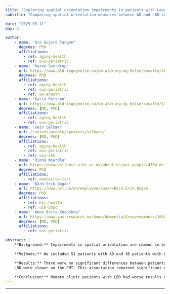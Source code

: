 ```yaml
---
title: "Exploring spatial orientation impairments in patients with Lewy Body dementia and Alzheimer’s dementia – unpublished, preliminary findings"
subtitle: "Comparing spatial orientation measures between AD and LBD in memory clinic patients"

date: "2025-09-11"
day: 2

author:
    - name: "Gro Gujord Tangen"
      degrees: PhD
      affiliations:
        - ref: aging-health
        - ref: ous-geriatric
    - name: "Karen Sverdrup"
      url: https://www.aldringoghelse.no/om-aldring-og-helse/ansatte/169/
      degrees: PhD
      affiliations:
        - ref: aging-health
        - ref: ous-geriatric
        - ref: uw-anesth
    - name: "Karin Persson"
      url: https://www.aldringoghelse.no/om-aldring-og-helse/ansatte/174/
      degrees: [MD, PhD]
      affiliations:
        - ref: aging-health
        - ref: ous-geriatric
    - name: "Geir Selbæk"
      url: /content/people/speakers/selbaek/
      degrees: [MD, PhD]
      affiliations:
        - ref: aging-health
        - ref: ous-geriatric
        - ref: uio-ikm
    - name: "Riona McArdle"
      url: https://newcastlebrc.nihr.ac.uk/about-us/our-people/4704-dr-riona-mcardle
      degrees: PhD
      affiliations:
        - ref: newcastle-tcri
    - name: "Bård Erik Bogen"
      url: https://www.hvl.no/en/employee/?user=Bard.Erik.Bogen
      degrees: PhD
      affiliations:
        - ref: hvl-health
        - ref: uib-phpc
    - name: "Anne Brita Knapskog"
      url: https://www.ous-research.no/home/dementia/Group+members/16499
      degrees: [MD, PhD]
      affiliations:
        - ref: ous-geriatric

abstract: |
    **Background:** Impairments in spatial orientation are common in both Alzheimer’s dementia (AD) and Lewy Body dementia (LBD), yet less studied in LBD. We aimed to compare various assessments of spatial orientation between memory clinic patients with AD and LBD to better understand these differences in characteristics.

    **Methods:** We included 51 patients with AD and 36 patients with LBD from the memory clinic at Oslo University Hospital. Spatial orientation was examined using the performance-based Floor Maze Test (FMT), the self- and proxy-reported versions of the Spatial Orientation Screening (SOS) and Questionnaire on Everyday Navigational Assessment (QuENA), and self-reported Spatial Anxiety from the Wayfinding questionnaire. Higher values indicate worse performance on  all outcomes.

    **Results:** There were no significant differences between patients with AD and LBD regarding age, sex or MMSE. Patients with
    LBD were slower on the FMT. This association remained significant when adjusting for age, sex, MMSE and Timed-Up-and-Go. There were no significant differences on the self- and proxy-reported versions of the SOS and QuENA questionnaires, nor in the Spatial Anxiety questionnaire.

    **Conclusion:** Memory clinic patients with LBD had worse results on the performance-based FMT, while there were no differences in the self- or proxy-reported questionnaires. Clinicians should address spatial orientation in both AD and LBD patients to ensure safe mobility in society.
---
```


***

<!-- <object data="poster.pdf" type="application/pdf" width="100%" height="1300">
</object>  -->


